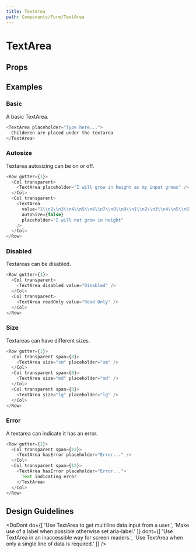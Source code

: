 ```yaml
---
title: TextArea
path: Components/Form/TextArea
---
```



# TextArea

<Description of="TextArea" />

## Props

<Props of="TextArea" />

## Examples

### Basic

A basic TextArea.

```js live
<TextArea placeholder="Type here...">
  Childeren are placed under the textarea
</TextArea>
```

### Autosize

Textarea autosizing can be on or off.

```js live
<Row gutter={1}>
  <Col transparent>
    <TextArea placeholder="I will grow in height as my input grows" />
  </Col>
  <Col transparent>
    <TextArea
      value="1\\n2\\n3\\n4\\n5\\n6\\n7\\n8\\n9\\n1\\n2\\n3\\n4\\n5\\n6\\n7\\n8\\n9\\n1\\n2\\n3\\n4\\n5\\n6\\n7\\n8\\n9\\n"
      autoSize={false}
      placeholder="I will not grow in height"
    />
  </Col>
</Row>
```

### Disabled

Textareas can be disabled.

```js live
<Row gutter={1}>
  <Col transparent>
    <TextArea disabled value="Disabled" />
  </Col>
  <Col transparent>
    <TextArea readOnly value="Read Only" />
  </Col>
</Row>
```

### Size

Textareas can have different sizes.

```js live
<Row gutter={1}>
  <Col transparent span={8}>
    <TextArea size="sm" placeholder="sm" />
  </Col>
  <Col transparent span={8}>
    <TextArea size="md" placeholder="md" />
  </Col>
  <Col transparent span={8}>
    <TextArea size="lg" placeholder="lg" />
  </Col>
</Row>
```

### Error

A textarea can indicate it has an error.

```js live
<Row gutter={1}>
  <Col transparent span={12}>
    <TextArea hasError placeholder="Error..." />
  </Col>
  <Col transparent span={12}>
    <TextArea hasError placeholder="Error...">
      Text indicating error
    </TextArea>
  </Col>
</Row>
```

## Design Guidelines

<DoDont
  do={[
    'Use TextArea to get multiline data input from a user.',
    'Make use of a label when possible otherwise set aria-label.'
  ]}
  dont={[
    'Use TextArea in an inaccessible way for screen readers.',
    'Use TextArea when only a single line of data is required.'
  ]}
/>
